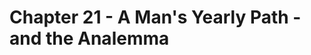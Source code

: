 Chapter 21 - A Man's Yearly Path - and the Analemma
==========================================================

